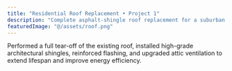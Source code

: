```yaml
---
title: "Residential Roof Replacement • Project 1"
description: "Complete asphalt-shingle roof replacement for a suburban home in Monmouth County, NJ."
featuredImage: "@/assets/roof.png"
---
```

Performed a full tear-off of the existing roof, installed high-grade architectural shingles, reinforced flashing, and upgraded attic ventilation to extend lifespan and improve energy efficiency.